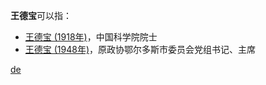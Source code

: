 '''王德宝'''可以指：
* [[王德宝_(1918年)|王德宝 (1918年)]]，中国科学院院士
* [[王德宝_(1948年)|王德宝 (1948年)]]，原政协鄂尔多斯市委员会党组书记、主席

{{disambig}}

[[Category:三字王姓人名消歧义|de]]